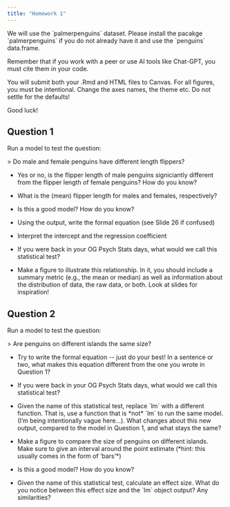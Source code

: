 ```yaml
---
title: "Homework 1"
---
```


We will use the \`palmerpenguins\` dataset. Please install the pacakge \`palmerpenguins\` if you do not already have it and use the \`penguins\` data.frame.

Remember that if you work with a peer or use AI tools like Chat-GPT, you must cite them in your code.

You will submit both your .Rmd and HTML files to Canvas. For all figures, you must be intentional. Change the axes names, the theme etc. Do not settle for the defaults!

Good luck!

## Question 1
Run a model to test the question:

\> Do male and female penguins have different length flippers?

- Yes or no, is the flipper length of male penguins signiciantly different from the flipper length of female penguins? How do you know?

- What is the (mean) flipper length for males and females, respectively?

- Is this a good model? How do you know?

- Using the output, write the formal equation (see Slide 26 if confused)

- Interpret the intercept and the regression coefficient

- If you were back in your OG Psych Stats days, what would we call this statistical test?

- Make a figure to illustrate this relationship. In it, you should include a summary metric (e.g., the mean or median) as well as information about the distribution of data, the raw data, or both. Look at slides for inspiration!


## Question 2
Run a model to test the question:

\> Are penguins on different islands the same size?

- Try to write the formal equation \-- just do your best! In a sentence or two, what makes this equation different from the one you wrote in Question 1?

- If you were back in your OG Psych Stats days, what would we call this statistical test?

- Given the name of this statistical test, replace \`lm\` with a different function. That is, use a function that is \*not\* \`lm\` to run the same model. (I'm being intentionally vague here...). What changes about this new output, compared to the model in Question 1, and what stays the same?

- Make a figure to compare the size of penguins on different islands. Make sure to give an interval around the point estimate (\*hint: this usually comes in the form of 'bars'\*)

- Is this a good model? How do you know?

- Given the name of this statistical test, calculate an effect size. What do you notice between this effect size and the \`lm\` object output? Any similarities?
